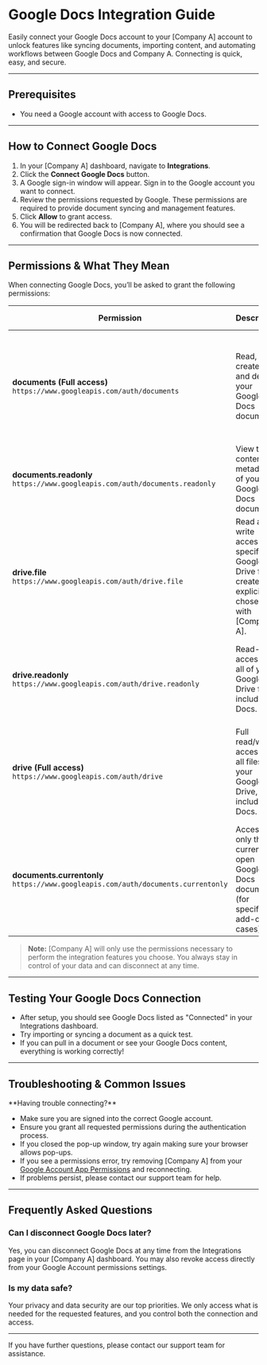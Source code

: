 # Google Docs Integration Guide

Easily connect your Google Docs account to your [Company A] account to unlock features like syncing documents, importing content, and automating workflows between Google Docs and Company A. Connecting is quick, easy, and secure.

---

## Prerequisites

- You need a Google account with access to Google Docs.

---

## How to Connect Google Docs

1. In your [Company A] dashboard, navigate to **Integrations**.
2. Click the **Connect Google Docs** button.
3. A Google sign-in window will appear. Sign in to the Google account you want to connect.
4. Review the permissions requested by Google. These permissions are required to provide document syncing and management features.
5. Click **Allow** to grant access.
6. You will be redirected back to [Company A], where you should see a confirmation that Google Docs is now connected.

---

## Permissions & What They Mean

When connecting Google Docs, you’ll be asked to grant the following permissions:

| Permission | Description | Why We Need It |
|------------|-------------|----------------|
| **documents (Full access)**<br/>`https://www.googleapis.com/auth/documents` | Read, create, edit, and delete your Google Docs documents. | Enables full document management, including creating new docs or updating existing ones from [Company A]. |
| **documents.readonly**<br/>`https://www.googleapis.com/auth/documents.readonly` | View the content and metadata of your Google Docs documents. | Lets you view and import documents, but not change them. |
| **drive.file**<br/>`https://www.googleapis.com/auth/drive.file` | Read and write access to specific Google Drive files created or explicitly chosen with [Company A]. | Keeps permissions minimal by limiting access to only those files you select or create with [Company A]. |
| **drive.readonly**<br/>`https://www.googleapis.com/auth/drive.readonly` | Read-only access to all of your Google Drive files, including Docs. | Import content from any document in your Drive without modifying them. |
| **drive (Full access)**<br/>`https://www.googleapis.com/auth/drive` | Full read/write access to all files in your Google Drive, including Docs. | Required for broad document automation features—such as managing docs in nested folders. |
| **documents.currentonly**<br/>`https://www.googleapis.com/auth/documents.currentonly` | Access to only the currently open Google Docs document (for specific add-on use cases). | Used for temporary, limited access when working with the open document in real time. |

> **Note:** [Company A] will only use the permissions necessary to perform the integration features you choose. You always stay in control of your data and can disconnect at any time.

---

## Testing Your Google Docs Connection

- After setup, you should see Google Docs listed as "Connected" in your Integrations dashboard.
- Try importing or syncing a document as a quick test.
- If you can pull in a document or see your Google Docs content, everything is working correctly!

---

## Troubleshooting & Common Issues

<Tip>
**Having trouble connecting?**

- Make sure you are signed into the correct Google account.
- Ensure you grant all requested permissions during the authentication process.
- If you closed the pop-up window, try again making sure your browser allows pop-ups.
- If you see a permissions error, try removing [Company A] from your [Google Account App Permissions](https://myaccount.google.com/permissions) and reconnecting.
- If problems persist, please contact our support team for help.
</Tip>

---

## Frequently Asked Questions

### Can I disconnect Google Docs later?
Yes, you can disconnect Google Docs at any time from the Integrations page in your [Company A] dashboard. You may also revoke access directly from your Google Account permissions settings.

### Is my data safe?
Your privacy and data security are our top priorities. We only access what is needed for the requested features, and you control both the connection and access.

---

If you have further questions, please contact our support team for assistance.